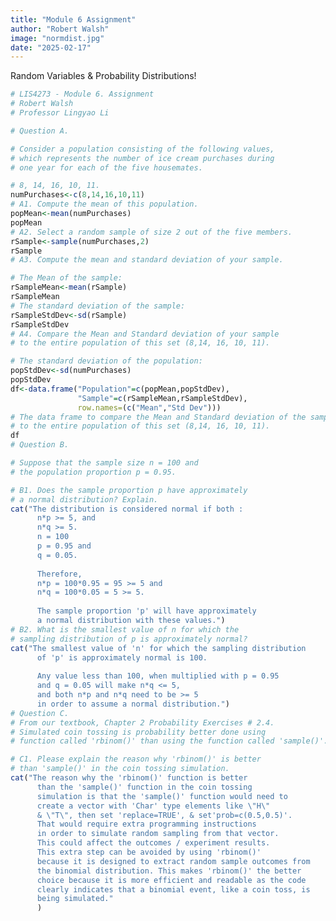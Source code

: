 ```yaml
---
title: "Module 6 Assignment"
author: "Robert Walsh"
image: "normdist.jpg"
date: "2025-02-17"
---
```


Random Variables & Probability Distributions!

```r
# LIS4273 - Module 6. Assignment
# Robert Walsh
# Professor Lingyao Li

# Question A.

# Consider a population consisting of the following values,
# which represents the number of ice cream purchases during
# one year for each of the five housemates.

# 8, 14, 16, 10, 11.
numPurchases<-c(8,14,16,10,11)
# A1. Compute the mean of this population.
popMean<-mean(numPurchases)
popMean
# A2. Select a random sample of size 2 out of the five members.
rSample<-sample(numPurchases,2)
rSample
# A3. Compute the mean and standard deviation of your sample.

# The Mean of the sample:
rSampleMean<-mean(rSample)
rSampleMean
# The standard deviation of the sample:
rSampleStdDev<-sd(rSample)
rSampleStdDev
# A4. Compare the Mean and Standard deviation of your sample
# to the entire population of this set (8,14, 16, 10, 11).

# The standard deviation of the population:
popStdDev<-sd(numPurchases)
popStdDev
df<-data.frame("Population"=c(popMean,popStdDev),
               "Sample"=c(rSampleMean,rSampleStdDev),
               row.names=(c("Mean","Std Dev")))
# The data frame to compare the Mean and Standard deviation of the sample
# to the entire population of this set (8,14, 16, 10, 11).
df
# Question B. 

# Suppose that the sample size n = 100 and
# the population proportion p = 0.95.

# B1. Does the sample proportion p have approximately
# a normal distribution? Explain.
cat("The distribution is considered normal if both :
      n*p >= 5, and
      n*q >= 5.
      n = 100
      p = 0.95 and 
      q = 0.05.
      
      Therefore,
      n*p = 100*0.95 = 95 >= 5 and
      n*q = 100*0.05 = 5 >= 5.
      
      The sample proportion 'p' will have approximately
      a normal distribution with these values.")
# B2. What is the smallest value of n for which the
# sampling distribution of p is approximately normal?
cat("The smallest value of 'n' for which the sampling distribution
      of 'p' is approximately normal is 100.
      
      Any value less than 100, when multiplied with p = 0.95
      and q = 0.05 will make n*q <= 5,
      and both n*p and n*q need to be >= 5
      in order to assume a normal distribution.")
# Question C.
# From our textbook, Chapter 2 Probability Exercises # 2.4.
# Simulated coin tossing is probability better done using
# function called 'rbinom()' than using the function called 'sample()'.

# C1. Please explain the reason why 'rbinom()' is better
# than 'sample()' in the coin tossing simulation.
cat("The reason why the 'rbinom()' function is better
      than the 'sample()' function in the coin tossing
      simulation is that the 'sample()' function would need to
      create a vector with 'Char' type elements like \"H\"
      & \"T\", then set 'replace=TRUE', & set'prob=c(0.5,0.5)'.
      That would require extra programming instructions
      in order to simulate random sampling from that vector.
      This could affect the outcomes / experiment results. 
      This extra step can be avoided by using 'rbinom()'
      because it is designed to extract random sample outcomes from
      the binomial distribution. This makes 'rbinom()' the better
      choice because it is more efficient and readable as the code 
      clearly indicates that a binomial event, like a coin toss, is 
      being simulated."
      )
```

